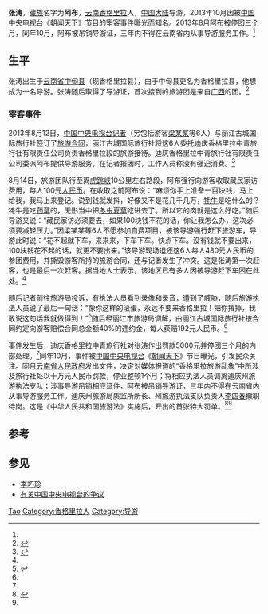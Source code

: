 {{Otheruses|张涛}}
'''张涛'''，[[藏族|藏族]]名字为'''阿布'''，[[云南省|云南]][[香格里拉县|香格里拉]]人，[[中国大陆|中国大陆]]导游，2013年10月因被[[中国中央电视台|中国中央电视台]]《[[朝闻天下|朝闻天下]]》节目的[[宰客|宰客]]事件曝光而知名。2013年8月阿布被停团三个月，同年10月，阿布被吊销导游证，三年内不得在云南省内从事导游服务工作。<ref name="宰客经过"/>

== 生平 ==
张涛出生于[[云南省|云南省]][[中甸县|中甸县]]（现香格里拉县），由于中甸县更名为香格里拉县，他想成为一名导游。张涛随后取得了导游证，首次接到的旅游团是来自[[广西|广西]]的团。<ref name="面对面">{{Cite web |url=http://news.cntv.cn/2013/10/13/VIDE1381674719961838.shtml |title=《面对面》：阿布：被曝光的导游 |access-date=2014-04-05 |archive-url=https://web.archive.org/web/20140407071621/http://news.cntv.cn/2013/10/13/VIDE1381674719961838.shtml |archive-date=2014-04-07 |dead-url=yes }}</ref>

=== 宰客事件 ===
2013年8月12日，[[中国中央电视台|中国中央电视台]][[记者|记者]]（另包括游客[[梁某某|梁某某]]等6人）与丽江古城国际旅行社签订了[[旅游合同|旅游合同]]，丽江古城国际旅行社将这6人委托迪庆香格里拉中青旅行社有限责任公司负责香格里拉段的旅游接待。迪庆香格里拉中青旅行社有限责任公司委派阿布提供导游服务，在记者报团时，工作人员称没有强迫消费。<ref name="宰客经过">{{Cite web |url=http://news.163.com/13/1010/06/9AQA1TIL00014AEE.html |title=迪庆宰客导游被吊证 三年不得在省内导游 |access-date=2014-04-05 |archive-url=https://web.archive.org/web/20140407092704/http://news.163.com/13/1010/06/9AQA1TIL00014AEE.html |archive-date=2014-04-07 |dead-url=yes }}</ref>

8月14日，旅游团队行至离[[虎跳峡|虎跳峡]]10公里左右路段，阿布强行向游客收取藏民家访费用，每人100元[[人民币|人民币]]。在收取之前阿布说：“麻烦你手上准备一百块钱，马上给我，我马上来登记。说到钱就发抖，好像又不是花几千几万，[[牦牛|牦牛]]是吃什么的？牦牛是吃[[药草|药草]]的，无形当中把[[冬虫夏草|冬虫夏草]]吃进去了。所以它的肉就是这么好吃。”随后导游又说：“藏民家访必须要去，如果100块钱不花的话，你让我怎么办，这次必须要减轻压力。”因梁某某等6人不愿参加自费项目，被该导游强行赶下旅游车，导游此时说：“花不起就下车，来来来，下车下车。快点下车。没有钱就不要出来，100块钱花不起的话，就更不要出来。”该导游现场退还这6人每人480元人民币的参团费用，并撕毁游客所持的旅游合同，还与记者发生了冲突。这是张涛第一次赶客，也是最后一次赶客。据当地人士表示，该地区已有多人因被导游赶下车困在此处。<ref name="宰客经过"/>

随后记者前往旅游局投诉，有执法人员看到录像和录音，遭到了威胁，随后旅游执法人员说了最后一句话：“像你这样的滚蛋，永远不要来香格里拉！把你撂掉，我敢说这句话我就做得到！”<ref name="宰客">{{Cite web |url=http://video.sina.com.cn/p/news/c/v/2013-10-06/080562987299.html |title=记者拒交费被恶语威胁拽下车 投诉被辱骂 |access-date=2014-04-05 |archive-date=2019-09-24 |archive-url=https://web.archive.org/web/20190924130244/http://video.sina.com.cn/p/news/c/v/2013-10-06/080562987299.html }}</ref>随后经丽江市旅游局调解，由丽江古城国际旅行社按合同约定向游客赔偿合同总金额40%的违约金，每人获赔192元人民币。<ref name="宰客经过"/>

事件发生后，迪庆香格里拉中青旅行社对张涛作出罚款5000元并停团三个月的内部处理。<ref name="宰客经过"/>同年10月，事件被[[中国中央电视台|中国中央电视台]]《[[朝闻天下|朝闻天下]]》节目曝光，引发民众关注。同月[[云南省人民政府|云南省人民政府]]发出文件，决定对媒体报道的“香格里拉旅游乱象”中所涉及旅行社处以十万元人民币罚款，停业整顿1个月；将相应执法人员调离迪庆州旅游执法支队；涉事导游吊销相应证件，阿布被吊销导游证，三年内不得在云南省内从事导游服务工作。迪庆州旅游局质监所所长、州旅游执法支队负责人[[李四春|李四春]]撤职待岗。这是《中华人民共和国旅游法》实施后，开出的首张特大罚单。<ref>{{Cite web |url=http://news.sina.com.cn/c/2013-10-06/164728366697.shtml |title=云南迪庆旅游局执法人员辱骂游客被调离 |access-date=2014-04-05 |archive-date=2019-09-16 |archive-url=https://web.archive.org/web/20190916172157/http://news.sina.com.cn/c/2013-10-06/164728366697.shtml }}</ref><ref name="宰客经过"/>

== 参考 ==
{{reflist}}

== 参见 ==
* [[李巧珍|李巧珍]]
* [[有关中国中央电视台的争议|有关中国中央电视台的争议]]

{{Authority control}}
{{DEFAULTSORT:Zhang张}}
[[Category:张姓|Tao]]
[[Category:香格里拉人|Category:香格里拉人]]
[[Category:导游|Category:导游]]